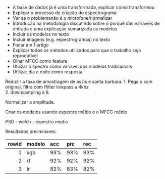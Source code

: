 - A base de dados já é uma transformada, explicar como transformou
- Explicar o processo de criação do espectrograma
- Ver se o problemanão é o microfone/normalizar
- Introdução na metodologia discutindo sobre o porquê das variáveis de entrada e uma explicação sumarizada os modelos
- Incluir os modelos no texto
- Incluir imagens (e.g. espectrogramas) no texto
- Focar em 1 artigo
- Explicar todos os métodos utilizados para que o trabalho seja reprodutível 
- Olhar MFCC como feature
- Utilizar o spectro como variavel dos modelos tradicionais
- Utilizar dia e noite como resposta


Reduzir a taxa de amostragem de assis e santa barbara.
1. Pega o som original, filtra com ffilter lowpass a 4khz   
2. downsampling a 8.

Normalizar a amplitude.

Criar os modelos usando espectro médio e o MFCC médio

PSD - welch - espectro medio


Resultados preliminares:

| rowid|modelo |acc |prc |rec |
|-----:|:------|:---|:---|:---|
|     1|xgb    |93% |93% |93% |
|     2|rf     |92% |92% |92% |
|     3|lr     |82% |83% |82% |
